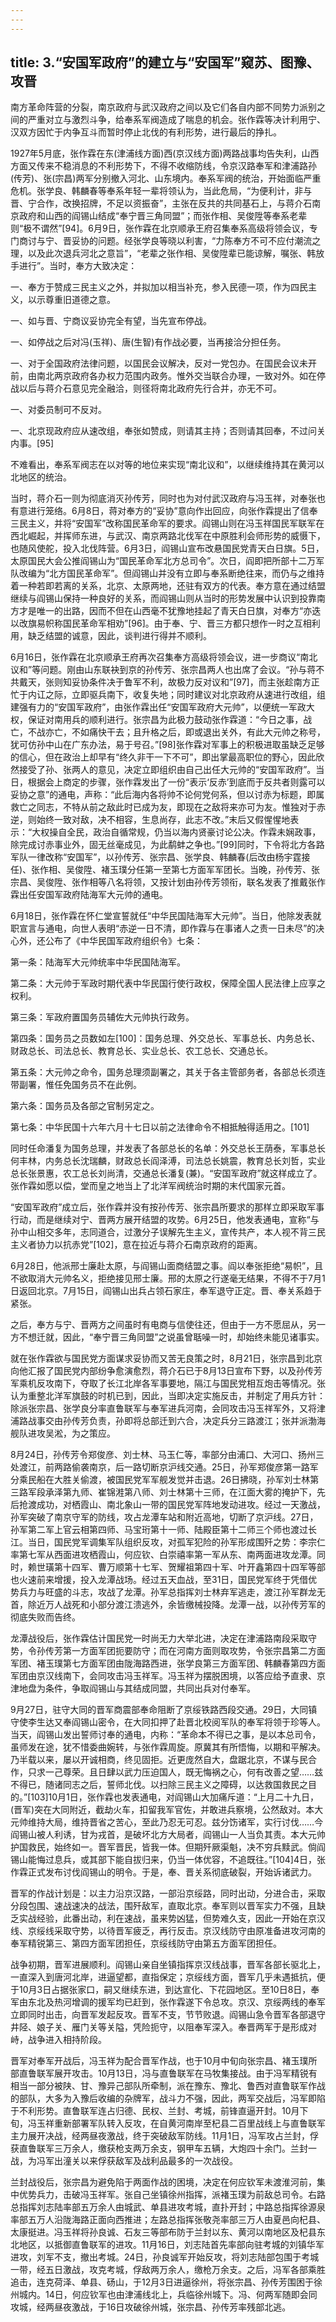 ```yaml
---
---
---
```

title: 3.“安国军政府”的建立与“安国军”窥苏、图豫、攻晋
---




南方革命阵营的分裂，南京政府与武汉政府之间以及它们各自内部不同势力派别之间的严重对立与激烈斗争，给奉系军阀造成了喘息的机会。张作霖等决计利用宁、汉双方因忙于内争互斗而暂时停止北伐的有利形势，进行最后的挣扎。

1927年5月底，张作霖在东(津浦线方面)西(京汉线方面)两路战事均告失利，山西方面又传来不稳消息的不利形势下，不得不收缩防线，令京汉路奉军和津浦路孙(传芳)、张(宗昌)两军分别撤入河北、山东境内。奉系军阀的统治，开始面临严重危机。张学良、韩麟春等奉系年轻一辈将领认为，当此危局，“为便利计，非与晋、宁合作，改换招牌，不足以资振奋”，主张在反共的共同基石上，与蒋介石南京政府和山西的阎锡山结成“奉宁晋三角同盟”；而张作相、吴俊陞等奉系老辈则“极不谓然”[94]。6月9日，张作霖在北京顺承王府召集奉系高级将领会议，专门商讨与宁、晋妥协的问题。经张学良等晓以利害，“力陈奉方不可不应付潮流之理，以及此次退兵河北之意旨”，“老辈之张作相、吴俊陞辈已能谅解，嘱张、韩放手进行”。当时，奉方大致决定：

一、奉方于赞成三民主义之外，并拟加以相当补充，参入民德一项，作为四民主义，以示尊重旧道德之意。

一、如与晋、宁商议妥协完全有望，当先宣布停战。

一、如停战之后对冯(玉祥)、唐(生智)有作战必要，当再接洽分担任务。

一、对于全国政府法律问题，以国民会议解决，反对一党包办。在国民会议未开前，由南北两京政府各办权力范围内政务。惟外交当联合办理，一致对外。如在停战以后与蒋介石意见完全融洽，则径将南北政府先行合并，亦无不可。

一、对委员制可不反对。

一、北京现政府应从速改组，奉张如赞成，则请其主持；否则请其回奉，不过问关内事。[95]

不难看出，奉系军阀志在以对等的地位来实现“南北议和”，以继续维持其在黄河以北地区的统治。

当时，蒋介石一则为彻底消灭孙传芳，同时也为对付武汉政府与冯玉祥，对奉张也有意进行笼络。6月8日，蒋对奉方的“妥协”意向作出回应，向张作霖提出了信奉三民主义，并将“安国军”改称国民革命军的要求。阎锡山则在冯玉祥国民军联军在西北崛起，并挥师东进，与武汉、南京两路北伐军在中原胜利会师形势的威慑下，也随风使舵，投入北伐阵营。6月3日，阎锡山宣布改悬国民党青天白日旗。5日，太原国民大会公推阎锡山为“国民革命军北方总司令”。次日，阎即把所部十二万军队改编为“北方国民革命军”。但阎锡山并没有立即与奉系断绝往来，而仍与之维持着一种若即若离的关系，北京、太原两地，还驻有双方的代表。奉方意在通过结盟继续与阎锡山保持一种良好的关系，而阎锡山则从当时的形势发展中认识到投靠南方才是唯一的出路，因而不但在山西毫不犹豫地挂起了青天白日旗，对奉方“亦迭以改旗易帜称国民革命军相劝”[96]。由于奉、宁、晋三方都只想作一时之互相利用，缺乏结盟的诚意，因此，谈判进行得并不顺利。

6月16日，张作霖在北京顺承王府再次召集奉方高级将领会议，进一步商议“南北议和”等问题。刚由山东联袂到京的孙传芳、张宗昌两人也出席了会议。“孙与蒋不共戴天，张则知妥协条件决于鲁军不利，故极力反对议和”[97]，而主张趁南方正忙于内讧之际，立即驱兵南下，收复失地；同时建议对北京政府从速进行改组，组建强有力的“安国军政府”，由张作霖出任“安国军政府大元帅”，以便统一军政大权，保证对南用兵的顺利进行。张宗昌为此极力鼓动张作霖道：“今日之事，战亡，不战亦亡，不如痛快干去；且升格之后，即或退出关外，有此大元帅之称号，犹可仿孙中山在广东办法，易于号召。”[98]张作霖对军事上的积极进取虽缺乏足够的信心，但在政治上却早有“终久非干一下不可”，即出掌最高职位的野心，因此欣然接受了孙、张两人的意见，决定立即组织由自己出任大元帅的“安国军政府”。当日，根据会上商定的步骤，张作霖发出了一份“表示‘反赤’到底而于反共者则露可以妥协之意”的通电，声称：“此后海内各将帅不论何党何系，但以讨赤为标题，即属救亡之同志，不特从前之敌此时已成为友，即现在之敌将来亦可为友。惟独对于赤逆，则始终一致对敌，决不相容，生息尚存，此志不改。”末后又假惺惺地表示：“大权操自全民，政治自循常规，仍当以海内贤豪讨论公决。作霖未娴政事，除完成讨赤事业外，固无丝毫成见，为此鹬蚌之争也。”[99]同时，下令将北方各路军队一律改称“安国军”，以孙传芳、张宗昌、张学良、韩麟春(后改由杨宇霆接任)、张作相、吴俊陞、褚玉璞分任第一至第七方面军军团长。当晚，孙传芳、张宗昌、吴俊陞、张作相等八名将领，又按计划由孙传芳领衔，联名发表了推戴张作霖出任安国军政府陆海军大元帅的通电。

6月18日，张作霖在怀仁堂宣誓就任“中华民国陆海军大元帅”。当日，他除发表就职宣言与通电，向世人表明“赤逆一日不清，即作霖与在事诸人之责一日未尽”的决心外，还公布了《中华民国军政府组织令》七条：

第一条：陆海军大元帅统率中华民国陆海军。

第二条：大元帅于军政时期代表中华民国行使行政权，保障全国人民法律上应享之权利。

第三条：军政府置国务员辅佐大元帅执行政务。

第四条：国务员之员数如左[100]：国务总理、外交总长、军事总长、内务总长、财政总长、司法总长、教育总长、实业总长、农工总长、交通总长。

第五条：大元帅之命令，国务总理须副署之，其关于各主管部务者，各部总长须连带副署，惟任免国务员不在此例。

第六条：国务员及各部之官制另定之。

第七条：中华民国十六年六月十七日以前之法律命令不相抵触得适用之。[101]

同时任命潘复为国务总理，并发表了各部总长的名单：外交总长王荫泰，军事总长何丰林，内务总长沈瑞麟，财政总长阎泽溥，司法总长姚震，教育总长刘哲，实业总长张景惠，农工总长刘尚清，交通总长潘复(兼)。“安国军政府”就这样成立了。张作霖如愿以偿，堂而皇之地当上了北洋军阀统治时期的末代国家元首。

“安国军政府”成立后，张作霖并没有按孙传芳、张宗昌所要求的那样立即采取军事行动，而是继续对宁、晋两方展开结盟的攻势。6月25日，他发表通电，宣称“与孙中山相交多年，志同道合，过激分子误解先生主义，宣传共产，本人视不背三民主义者协力以抗赤党”[102]，意在拉近与蒋介石南京政府的距离。

6月28日，他派邢士廉赴太原，与阎锡山面商结盟之事。阎以奉张拒绝“易帜”，且不欲取消大元帅名义，拒绝接见邢士廉。邢的太原之行遂毫无结果，不得不于7月1日返回北京。7月15日，阎锡山出兵占领石家庄，奉军退守正定。晋、奉关系趋于紧张。

之后，奉方与宁、晋两方之间虽时有电商与信使往还，但由于一方不愿屈从，另一方不想迁就，因此，“奉宁晋三角同盟”之说虽曾聒噪一时，却始终未能见诸事实。

就在张作霖欲与国民党方面谋求妥协而又苦无良策之时，8月21日，张宗昌到北京向他汇报了国民党内部纷争愈演愈烈，蒋介石已于8月13日宣布下野，以及孙传芳军乘机反攻南下，夺取了长江北岸各军事要地，隔江与国民党相互炮击等情况。张认为重整北洋军旗鼓的时机已到，因此，当即决定实施反击，并制定了用兵方针：除派张宗昌、张学良分率直鲁联军与奉军进兵河南，会同攻击冯玉祥军外，又将津浦路战事交由孙传芳负责，孙即将总部迁到六合，决定兵分三路渡江；张并派渤海舰队进攻吴淞，为之策应。

8月24日，孙传芳令郑俊彦、刘士林、马玉仁等，率部分由浦口、大河口、扬州三处渡江，前两路偷袭南京，后一路切断京沪线交通。25日，孙军郑俊彦第一路军分乘民船在大胜关偷渡，被国民党军军舰发觉并击退。26日拂晓，孙军刘士林第三路军段承泽第九师、崔锦溎第八师、刘士林第十三师，在江面大雾的掩护下，先后抢渡成功，对栖霞山、南北象山一带的国民党军阵地发动进攻。经过一天激战，孙军突破了南京守军的防线，攻占龙潭车站和附近高地，切断了京沪线。27日，孙军第二军上官云相第四师、马宝珩第十一师、陆殿臣第十二师三个师也渡过长江。当日，国民党军调集军队组织反攻，对孤军犯险的孙军形成围歼之势：李宗仁率第七军从西面进攻栖霞山，何应钦、白崇禧率第一军从东、南两面进攻龙潭。同时，赖世璜第十四军、曹万顺第十七军、贺耀祖第四十军、叶开鑫第四十四军等部也火速前来增援，投入龙潭战场。经过五天血战，至31日，国民党军终于凭借优势兵力与旺盛的斗志，攻战了龙潭。孙军总指挥刘士林弃军逃走，渡江孙军群龙无首，除近万人战死和小部分渡江溃逃外，余皆缴械投降。龙潭一战，以孙传芳军的彻底失败而告终。

龙潭战役后，张作霖估计国民党一时尚无力大举北进，决定在津浦路南段采取守势，令孙传芳第一方面军团扼要防守；而在河南方面则取攻势，令张宗昌第二方面军团、褚玉璞第七方面军团由陇海路西进，张学良第三方面军团、韩麟春第四方面军团由京汉线南下，会同攻击冯玉祥军。冯玉祥为摆脱困境，以答应给予直隶、京津地盘为条件，争取阎锡山与其结成同盟，共同出兵对付奉军。

9月27日，驻守大同的晋军商震部奉命阻断了京绥铁路西段交通。29日，大同镇守使李生达又奉阎锡山密令，在大同扣押了赴晋北校阅军队的奉军将领于珍等人。当天，阎锡山发出誓师讨奉的通电，内称：“革命本不得已之事，是以本总司令，虽师发在途，犹不惜委曲婉转，与张作霖周旋。原冀其有所悟悔，以期和平解决。乃半载以来，屡以开诚相商，终见固拒。近更庞然自大，盘踞北京，不谋与民合作，只求一己尊荣。且日肆以武力压迫国人，既无悔祸之心，何有改善之望……兹不得已，随诸同志之后，誓师北伐。以扫除三民主义之障碍，以达救国救民之目的。”[103]10月1日，张作霖也发表通电，对阎锡山大加痛斥道：“上月二十九日，(晋军)突在大同附近，截劫火车，扣留我军官佐，并敢进兵察境，公然敌对。本大元帅维持大局，维持晋省之苦心，至此乃忍无可忍。兹分饬诸军，实行讨伐……今阎锡山被人利诱，甘为戎首，是破坏北方大局者，阎锡山一人当负其责。本大元帅护国救民，始终如一。晋军晋民，皆我一体。但期歼厥渠魁，决不穷兵黩武。倘阎锡山能悔过息兵，或其部下能自拔归来，仍当一体优容，不追既往。”[104]4日，张作霖正式发布讨伐阎锡山的明令。于是，奉、晋关系彻底破裂，开始诉诸武力。

晋军的作战计划是：以主力沿京汉路，一部沿京绥路，同时出动，分进合击，采取分段包围、速战速决的战法，围歼敌军，直取北京。奉军则以晋军实力不强，且缺乏实战经验，此番出动，利在速战，虽来势凶猛，但势难久支，因此一开始在京汉线、京绥线采取守势，以待晋军疲乏，再行反击。京汉线防守由原准备进攻河南的奉军精锐第三、第四方面军团担任，京绥线防守由第五方面军团担任。

战争初期，晋军进展顺利。阎锡山亲自坐镇指挥京汉线战事，晋军各部长驱北上，一直深入到唐河北岸，进逼望都，直指保定；京绥线方面，晋军几乎未遇抵抗，便于10月3日占据张家口，嗣又继续东进，到达宣化、下花园地区。至10日8日，奉军由东北及热河增调的援军均已赶到，张作霖遂下令总攻。京汉、京绥两线的奉军立即同时出击，向晋军发起反攻。晋军不支，节节败退。阎锡山急令晋军各部退守井陉、娘子关、雁门关等关隘，凭险扼守，以阻奉军深入。奉晋两军于是形成对峙，战争进入相持阶段。

晋军对奉军开战后，冯玉祥为配合晋军作战，也于10月中旬向张宗昌、褚玉璞所部直鲁联军展开攻击。10月13日，冯与直鲁联军在马牧集接战。由于冯军精锐有相当一部分被陕、甘、豫异己部队所牵制，派在豫东、豫北、鲁西对直鲁联军作战的部队，大多为入豫后收编的杂牌军，战斗力不强，因此，两军交战后，冯军即陷于不利形势。直鲁联军连占归德、民权、兰封、考城，前锋直逼开封。10月下旬，冯玉祥重新部署军队转入反攻，在自黄河南岸至杞县二百里战线上与直鲁联军主力展开决战，经两昼夜激战，终于突破敌军防线。11月1日，冯军攻占兰封，俘获直鲁联军三万余人，缴获枪支两万余支，钢甲车五辆，大炮四十余门。兰封一战，为冯军出潼关以来俘获敌军及战利品最多的一次战役。

兰封战役后，张宗昌为避免陷于两面作战的困境，决定在何应钦军未渡淮河前，集中优势兵力，击破冯玉祥军。张自己坐镇徐州指挥，派褚玉璞为前敌总司令。右路总指挥刘志陆率部五万余人由城武、单县进攻考城，直扑开封；中路总指挥徐源泉率部五万人沿陇海路正面向西推进；左路总指挥张敬尧率部三万人由夏邑向杞县、太康挺进。冯玉祥将孙良诚、石友三等部布防于兰封以东、黄河以南地区及杞县东北地区，以抵御直鲁联军的进攻。11月16日，刘志陆首先率部向驻考城的刘镇华军进攻，刘军不支，撤出考城。24日，孙良诚军开始反攻，将刘志陆部包围于考城一带，经五日激战，攻克考城，俘敌两万余人，缴枪万余支。之后，冯军各部乘胜追击，连克荷泽、单县、砀山，于12月3日进逼徐州，将张宗昌、孙传芳围困于徐州城内。14日，何应钦军也由津浦线北上，兵临徐州城下。冯、何两军随即会同攻城，经两昼夜激战，于16日攻破徐州城，张宗昌、孙传芳率残部北逃。